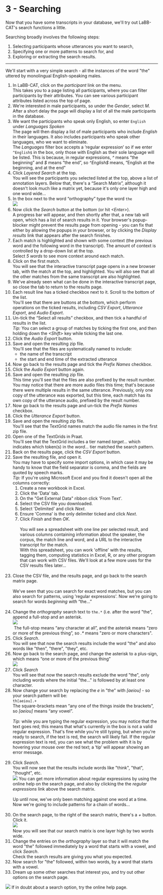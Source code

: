 # 3 - Searching

Now that you have some transcripts in your database, we\'ll try out
LaBB-CAT\'s search functions a little.

Searching broadly involves the following steps:

1.  Selecting participants whose utterances you want to search,
2.  Specifying one or more patterns to search for, and
3.  Exploring or extracting the search results.

------------------------------------------------------------------------

We\'ll start with a very simple search - all the instances of the word
\"the\" uttered by monolingual English-speaking males.

1.  In LaBB-CAT, click on the *participant* link on the menu.\
    This takes you to a page listing all participants, where you can
    filter participants by their attributes. You can see various
    participant attributes listed across the top of page.
2.  We\'re interested in male participants, so under the *Gender*,
    select *M*.\
    After a short delay the page will display a list of all the male
    participants in the database.
3.  We want the participants who speak only English, so enter `English`
    under *Languages Spoken*\
    The page will then display a list of male participants who include
    *English* in their languages. It also includes participants who
    speak other languages, who we want to eliminate.\
    The *Languages* filter box accepts a 'regular expression' so if we
    enter `^English$` in the box, only those with English as their sole
    language will be listed. This is because, in regular expressions,
    *\^* means "the beginning" and *\$* means "the end", so
    *\^English\$* means, "English at the beginning, and at the end"
4.  Click *Layered Search* at the top.\
    You will see the participants you selected listed at the top, above
    a list of annotation layers. Below that, there\'s a "Search Matrix",
    although it doesn\'t look much like a matrix yet, because it\'s only
    one layer high and one word wide...
5.  In the box next to the word "orthography" type the word `the`\
    ![](orthography-the.png)
6.  Now click the *Search* button at the bottom (or hit *\<Enter\>*).\
    A progress bar will appear, and then shortly after that, a new tab
    will open, which has a list of search results in it. Your browser\'s
    popup-blocker might prevent the results page from opening - you can
    fix that either by allowing the popups in your browser, or by
    clicking the *Display results* link that appears after the search
    finishes.
7.  Each match is highlighted and shown with some context (the previous
    word and the following word in the transcript). The amount of
    context is controlled by a drop-down list at the top.\
    Select *5 words* to see more context around each match.
8.  Click on the first match.\
    You will see that the interactive transcript page opens in a new
    browser tab, with the match at the top, and highlighted. You will
    also see that all the other matches from the same transcript are
    also highlighted.
9.  We\'ve already seen what can be done in the interactive transcript
    page, so close the tab to return to the results page.
10. Each result line has a ticked checkbox next to it. Scroll to the
    bottom of the list.\
    You\'ll see that there are buttons at the bottom, which perform
    operations on the ticked results, including *CSV Export*, *Utterance
    Export*, and *Audio Export*.
11. Un-tick the "Select all results" checkbox, and then tick a handful
    of results in the list.    \
    *Tip:* You can select a group of matches by ticking the first one,
    and then holding down the *\<Shift\>* key while ticking the last
    one.
12. Click the *Audio Export* button.
13. Save and open the resulting zip file.\
    You\'ll see that the files are systematically named to include:
    -   the name of the transcript
    -   the start and end time of the extracted utterance
14. Now go back to the results page and tick the *Prefix Names*
    checkbox.
15. Click the *Audio Export* button again.
16. Save and open the resulting zip file.\
    This time you\'ll see that the files are also prefixed by the result
    number.\
    You may notice that there are more audio files this time; that\'s
    because there were multiple results in the same utterance.
    Previously, only one copy of the utterance was exported, but this
    time, each match has its own copy of the utterance audio, prefixed
    by the result number.
17. Now go back to the results page and un-tick the *Prefix Names*
    checkbox.
18. Click the *Utterance Export* button.
19. Save and open the resulting zip file.\
    You\'ll see that the TextGrid names match the audio file names in
    the first zip file.
20. Open one of the TextGrids in Praat.\
    You\'ll see that the TextGrid includes a tier named *target...*
    which indicates which token(s) in the *word...* tier matched the
    search pattern.
21. Back on the results page, click the *CSV Export* button.
22. Save the resulting file, and open it.\
    You may have to specify some import options, in which case it may be
    handy to know that the field separator is comma, and the fields are
    quoted by speech marks.    \
    *Tip:* If you\'re using Microsoft Excel and you find it doesn\'t
    open all the columns correctly:
    1.  Create a new workbook in Excel.
    2.  Click the \'Data\' tab.
    3.  On the \"Get External Data\" ribbon click \'From Text\'.
    4.  Select the CSV file you downloaded.
    5.  Select \'Delimited\' and click *Next*.
    6.  Ensure \'Comma\' is the only delimiter ticked and click *Next*.
    7.  Click *Finish* and then *OK*.\
        \
        You will see a spreadsheet with one line per selected result,
        and various columns containing information about the speaker,
        the corpus, the match line and word, and a URL to the
        interactive transcript for the match.\
        With this spreadsheet, you can work \'offline\' with the
        results, tagging them, computing statistics in Excel, R, or any
        other program that can work with CSV files. We\'ll look at a few
        more uses for the CSV results files later...\
         
23. Close the CSV file, and the results page, and go back to the search
    matrix page.\
    \
    We\'ve seen that you can search for exact word matches, but you can
    also search for patterns, using \'regular expressions\'. Now we\'re
    going to search for words *beginning with* "the\..."\
     
24. Change the *orthography* search text to `the.*` (i.e. after the word
    \"the\", append a full-stop and an asterisk.\
    ![](starts-the.png)    \
     The full-stop means "any character at all", and the asterisk means
    "zero or more of the previous thing", so *.\** means \"zero or more
    characters\".
25. Click *Search*.\
    You will see that now the search results include the word \"the\"
    and also words like \"then\", \"there\", \"they\", etc.
26. Now go back to the search page, and change the asterisk to a
    plus-sign, which means "one or more of the previous thing"\
    ![](prefix-the.png)
27. Click *Search*\
    You will see that now the search results exclude the word \"the\",
    only including words where the initial \"the\...\" is followed by at
    least one character.
28. Now change your search by replacing the *e* in \"the\" with
    *\[aeiou\]* - so your search pattern will be:\
    `th[aeiou].+`\
    The square-brackets mean "any one of the things inside the
    brackets", so *\[aeiou\]* means "any vowel".\
    \
    *Tip:* while you are typing the regular expression, you may notice
    that the text goes red; this means that what\'s currently in the box
    is not a valid regular expression. That\'s fine while you\'re still
    typing, but when you\'re ready to search, if the text is red, the
    search will likely fail. If the regular expression text is red, you
    can see what the problem with it is by hovering your mouse over the
    red text; a 'tip' will appear showing an error message.\
     
29. Click *Search*.\
    You will now see that the results include words like \"think\",
    \"that\", \"thought\", etc.\
    ![](help.png) You can get more information about regular expressions
    by using the online help on the search page, and also by clicking
    the the *regular expressions* link above the search matrix.\
    \
    Up until now, we\'ve only been matching against one word at a time.
    Now we\'re going to include patterns for a chain of words...\
     
30. On the search page, to the right of the search matrix, there\'s a
    *+* button. Click it.\
    ![](two-words-wide.png)    \
    Now you will see that our search matrix is one layer high by two
    words wide.
31. Change the entries on the *orthography* layer so that it will match
    the word \"the\" followed immediately by a word that starts with a
    vowel, and click *Search*.\
    Check the search results are giving you what you expected.
32. Now search for \"the\" followed, within two words, by a word that
    starts with a vowel.
33. Dream up some other searches that interest you, and try out other
    options on the search page.

![](help.png) If in doubt about a search option, try the online help
page.
